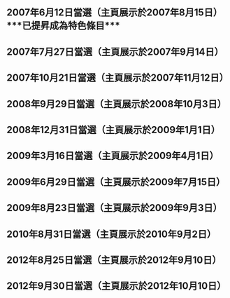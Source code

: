==2007年6月12日當選（主頁展示於2007年8月15日）'''***已提昇成為特色條目***'''==
{{Wikipedia:优良条目/2007年8月15日}}   <!-- 澳門 -->

==2007年7月27日當選（主頁展示於2007年9月14日）==
{{Wikipedia:优良条目/2007年9月14日}}   <!-- 2007年澳門勞動節遊行 -->

==2007年10月21日當選（主頁展示於2007年11月12日）==
{{Wikipedia:优良条目/2007年11月12日}}  <!-- 澳門政權移交 -->

==2008年9月29日當選（主頁展示於2008年10月3日）==
{{Wikipedia:优良条目/2008年10月3日}}   <!-- 澳門經濟史 -->

==2008年12月31日當選（主頁展示於2009年1月1日）==
{{Wikipedia:优良条目/2009年1月1日}}    <!-- 柯邦迪前地 -->

==2009年3月16日當選（主頁展示於2009年4月1日）==
{{Wikipedia:优良条目/2009年4月1日}}    <!-- 紗紙契 (澳門) -->

==2009年6月29日當選（主頁展示於2009年7月15日）==
{{Wikipedia:优良条目/2009年7月15日}}   <!-- 白眼塘 (澳門) -->

==2009年8月23日當選（主頁展示於2009年9月3日）==
{{Wikipedia:优良条目/2009年9月3日}}   <!-- 爐石塘 -->

==2010年8月31日當選（主頁展示於2010年9月2日）==
{{Wikipedia:优良条目/2010年9月2日}}    <!-- 雀仔園坊 -->

==2012年8月25日當選（主頁展示於2012年9月10日）==
{{Wikipedia:优良条目/2012年9月10日}}    <!-- 燒灰爐村 -->

==2012年9月30日當選（主頁展示於2012年10月10日）==
{{Wikipedia:优良条目/2012年10月10日}}    <!-- 塔石 (澳門) -->